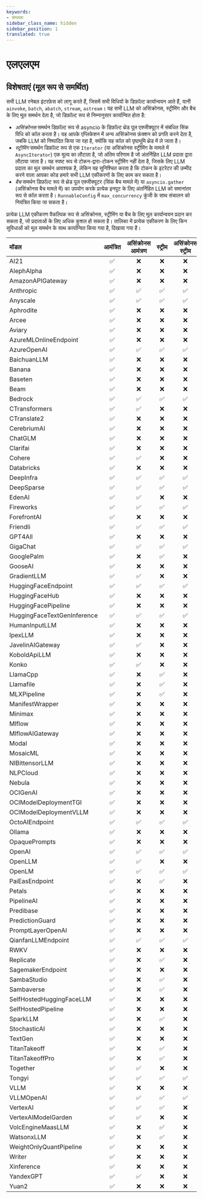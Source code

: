 ```yaml
---
keywords:
- संगतता
sidebar_class_name: hidden
sidebar_position: 1
translated: true
---
```


# एलएलएम

## विशेषताएं (मूल रूप से समर्थित)

सभी LLM रनेबल इंटरफ़ेस को लागू करते हैं, जिसमें सभी विधियों के डिफ़ॉल्ट कार्यान्वयन आते हैं, यानी `ainvoke`, `batch`, `abatch`, `stream`, `astream`। यह सभी LLM को असिंक्रोनस, स्ट्रीमिंग और बैच के लिए मूल समर्थन देता है, जो डिफ़ॉल्ट रूप से निम्नानुसार कार्यान्वित होता है:
- *असिंक्रोनस* समर्थन डिफ़ॉल्ट रूप से asyncio के डिफ़ॉल्ट थ्रेड पूल एक्जीक्यूटर में संबंधित सिंक विधि को कॉल करता है। यह आपके एप्लिकेशन में अन्य असिंक्रोनस फ़ंक्शन को प्रगति करने देता है, जबकि LLM को निष्पादित किया जा रहा है, क्योंकि यह कॉल को पृष्ठभूमि थ्रेड में ले जाता है।
- *स्ट्रीमिंग* समर्थन डिफ़ॉल्ट रूप से एक `Iterator` (या असिंक्रोनस स्ट्रीमिंग के मामले में `AsyncIterator`) एक मूल्य का लौटाता है, जो अंतिम परिणाम है जो अंतर्निहित LLM प्रदाता द्वारा लौटाया जाता है। यह स्पष्ट रूप से टोकन-द्वारा-टोकन स्ट्रीमिंग नहीं देता है, जिसके लिए LLM प्रदाता का मूल समर्थन आवश्यक है, लेकिन यह सुनिश्चित करता है कि टोकन के इटरेटर की उम्मीद करने वाला आपका कोड हमारे सभी LLM एकीकरणों के लिए काम कर सकता है।
- *बैच* समर्थन डिफ़ॉल्ट रूप से थ्रेड पूल एक्जीक्यूटर (सिंक बैच मामले में) या `asyncio.gather` (असिंक्रोनस बैच मामले में) का उपयोग करके प्रत्येक इनपुट के लिए अंतर्निहित LLM को समानांतर रूप से कॉल करता है। `RunnableConfig` में `max_concurrency` कुंजी के साथ संचालन को नियंत्रित किया जा सकता है।

प्रत्येक LLM एकीकरण वैकल्पिक रूप से असिंक्रोनस, स्ट्रीमिंग या बैच के लिए मूल कार्यान्वयन प्रदान कर सकता है, जो प्रदाताओं के लिए अधिक कुशल हो सकता है। तालिका में प्रत्येक एकीकरण के लिए किन सुविधाओं को मूल समर्थन के साथ कार्यान्वित किया गया है, दिखाया गया है।

मॉडल|आमंत्रित|असिंक्रोनस आमंत्रण|स्ट्रीम|असिंक्रोनस स्ट्रीम|बैच|असिंक्रोनस बैच
:-|:-:|:-:|:-:|:-:|:-:|:-:
AI21|✅|❌|❌|❌|❌|❌
AlephAlpha|✅|❌|❌|❌|❌|❌
AmazonAPIGateway|✅|❌|❌|❌|❌|❌
Anthropic|✅|✅|✅|✅|❌|❌
Anyscale|✅|✅|✅|✅|✅|✅
Aphrodite|✅|❌|❌|❌|✅|❌
Arcee|✅|❌|❌|❌|❌|❌
Aviary|✅|❌|❌|❌|❌|❌
AzureMLOnlineEndpoint|✅|❌|❌|❌|✅|❌
AzureOpenAI|✅|✅|✅|✅|✅|✅
BaichuanLLM|✅|❌|❌|❌|❌|❌
Banana|✅|❌|❌|❌|❌|❌
Baseten|✅|❌|❌|❌|❌|❌
Beam|✅|❌|❌|❌|❌|❌
Bedrock|✅|✅|✅|✅|❌|❌
CTransformers|✅|✅|❌|❌|❌|❌
CTranslate2|✅|❌|❌|❌|✅|❌
CerebriumAI|✅|❌|❌|❌|❌|❌
ChatGLM|✅|❌|❌|❌|❌|❌
Clarifai|✅|❌|❌|❌|❌|❌
Cohere|✅|✅|❌|❌|❌|❌
Databricks|✅|❌|❌|❌|❌|❌
DeepInfra|✅|✅|✅|✅|❌|❌
DeepSparse|✅|✅|✅|✅|❌|❌
EdenAI|✅|✅|❌|❌|❌|❌
Fireworks|✅|✅|✅|✅|✅|✅
ForefrontAI|✅|❌|❌|❌|❌|❌
Friendli|✅|✅|✅|✅|❌|❌
GPT4All|✅|❌|❌|❌|❌|❌
GigaChat|✅|✅|✅|✅|✅|✅
GooglePalm|✅|❌|✅|❌|✅|❌
GooseAI|✅|❌|❌|❌|❌|❌
GradientLLM|✅|✅|❌|❌|✅|✅
HuggingFaceEndpoint|✅|✅|✅|✅|❌|❌
HuggingFaceHub|✅|❌|❌|❌|❌|❌
HuggingFacePipeline|✅|❌|❌|❌|✅|❌
HuggingFaceTextGenInference|✅|✅|✅|✅|❌|❌
HumanInputLLM|✅|❌|❌|❌|❌|❌
IpexLLM|✅|❌|❌|❌|❌|❌
JavelinAIGateway|✅|✅|❌|❌|❌|❌
KoboldApiLLM|✅|❌|❌|❌|❌|❌
Konko|✅|✅|❌|❌|❌|❌
LlamaCpp|✅|❌|✅|❌|❌|❌
Llamafile|✅|❌|✅|❌|❌|❌
MLXPipeline|✅|❌|✅|❌|❌|❌
ManifestWrapper|✅|❌|❌|❌|❌|❌
Minimax|✅|❌|❌|❌|❌|❌
Mlflow|✅|❌|❌|❌|❌|❌
MlflowAIGateway|✅|❌|❌|❌|❌|❌
Modal|✅|❌|❌|❌|❌|❌
MosaicML|✅|❌|❌|❌|❌|❌
NIBittensorLLM|✅|❌|❌|❌|❌|❌
NLPCloud|✅|❌|❌|❌|❌|❌
Nebula|✅|❌|❌|❌|❌|❌
OCIGenAI|✅|❌|❌|❌|❌|❌
OCIModelDeploymentTGI|✅|❌|❌|❌|❌|❌
OCIModelDeploymentVLLM|✅|❌|❌|❌|❌|❌
OctoAIEndpoint|✅|✅|✅|✅|✅|✅
Ollama|✅|❌|❌|❌|❌|❌
OpaquePrompts|✅|❌|❌|❌|❌|❌
OpenAI|✅|✅|✅|✅|✅|✅
OpenLLM|✅|✅|❌|❌|❌|❌
OpenLM|✅|✅|✅|✅|✅|✅
PaiEasEndpoint|✅|❌|✅|❌|❌|❌
Petals|✅|❌|❌|❌|❌|❌
PipelineAI|✅|❌|❌|❌|❌|❌
Predibase|✅|❌|❌|❌|❌|❌
PredictionGuard|✅|❌|❌|❌|❌|❌
PromptLayerOpenAI|✅|❌|❌|❌|❌|❌
QianfanLLMEndpoint|✅|✅|✅|✅|❌|❌
RWKV|✅|❌|❌|❌|❌|❌
Replicate|✅|❌|✅|❌|❌|❌
SagemakerEndpoint|✅|❌|❌|❌|❌|❌
SambaStudio|✅|❌|✅|❌|❌|❌
Sambaverse|✅|❌|✅|❌|❌|❌
SelfHostedHuggingFaceLLM|✅|❌|❌|❌|❌|❌
SelfHostedPipeline|✅|❌|❌|❌|❌|❌
SparkLLM|✅|❌|✅|❌|❌|❌
StochasticAI|✅|❌|❌|❌|❌|❌
TextGen|✅|❌|❌|❌|❌|❌
TitanTakeoff|✅|❌|✅|❌|❌|❌
TitanTakeoffPro|✅|❌|✅|❌|❌|❌
Together|✅|✅|❌|❌|❌|❌
Tongyi|✅|✅|✅|✅|✅|✅
VLLM|✅|❌|❌|❌|✅|❌
VLLMOpenAI|✅|✅|✅|✅|✅|✅
VertexAI|✅|✅|✅|❌|✅|✅
VertexAIModelGarden|✅|✅|❌|❌|✅|✅
VolcEngineMaasLLM|✅|❌|✅|❌|❌|❌
WatsonxLLM|✅|❌|✅|❌|✅|❌
WeightOnlyQuantPipeline|✅|❌|❌|❌|❌|❌
Writer|✅|❌|❌|❌|❌|❌
Xinference|✅|❌|❌|❌|❌|❌
YandexGPT|✅|✅|❌|❌|❌|❌
Yuan2|✅|❌|❌|❌|❌|❌
